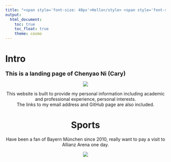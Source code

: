 ```yaml
---
title: "<span style='font-size: 40px'>Hello</style> <span style='font-size: 20px'>Everyone</style>"
output: 
  html_document:
    toc: true
    toc_float: true
    theme: cosmo
---
```

# Intro
<font size="4">
__This is a landing page of Chenyao Ni (Cary)__
</font>
<center>
<img src="images/IMG_2058.jpg" style="width=20">
\center

This website is built to provide my personal information including academic and professional experience, personal interests.   
The links to my email address and GitHub page are also included. 

# Sports

Have been a fan of Bayern München since 2010, really want to pay a visit to Allianz Arena one day.
<center>
<img src="images/stadium.jpeg" style="width=20">
\center